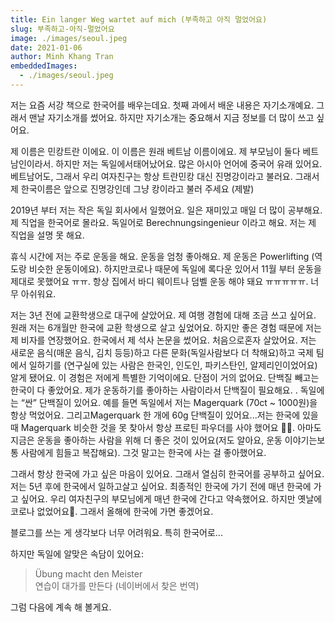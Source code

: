 ```yaml
---
title: Ein langer Weg wartet auf mich (부족하고 아직 멀었어요)
slug: 부족하고-아직-멀었어요
image: ./images/seoul.jpeg
date: 2021-01-06
author: Minh Khang Tran
embeddedImages:
  - ./images/seoul.jpeg
---
```



<GatsbyImage
  image={getImage(props.embeddedImages[0])}
  alt={props.embeddedImages[0].name}
  className="post-img"
/>

저는 요즘 서강 책으로 한국어를 배우는데요. 첫째 과에서 배운 내용은 자기소개예요. 그래서 맨날 자기소개를 썼어요. 하지만 자기소개는 중요해서 지금 정보를 더 많이 쓰고 싶어요.

제 이름은 민캉트란 이에요. 이 이름은 원래 베트남 이름이에요. 제 부모님이 둘다 베트남인이라서. 하지만 저는 독일에서태어났어요. 많은 아시아 언어에 중국어 유래 있어요. 베트남어도, 그래서 우리 여자친구는 항상 트란민캉 대신 진명강이라고 불러요. 그래서 제 한국이름은 앞으로 진명강인데 그냥 캉이라고 불러 주세요 (제발)

2019년 부터 저는 작은 독일 회사에서 일했어요. 일은 재미있고 매일 더 많이 공부해요. 제 직업을 한국어로 몰라요. 독일어로 Berechnungsingenieur 이라고 해요. 저는 제 직업을 설명 못 해요.

휴식 시간에 저는 주로 운동을 해요. 운동을 엄청 좋아해요. 제 운동은 Powerlifting (역도랑 비슷한 운동이에요). 하지만코로나 때문에 독일에 록다운 있어서 11월 부터 운동을 제대로 못했어요 ㅠㅠ. 항상 집에서 바디 웨이트나 덤벨 운동 해야 돼요 ㅠㅠㅠㅠㅠ. 너무 아쉬워요.

저는 3년 전에 교환학생으로 대구에 살았어요. 제 여행 경험에 대해 조금 쓰고 싶어요. 원래 저는 6개월만 한국에 교환 학생으로 살고 싶었어요. 하지만 좋은 경험 때문에 저는 제 비자를 연장했어요. 한국에서 제 석사 논문을 썼어요. 처음으로혼자 살았어요. 저는 새로운 음식(매운 음식, 김치 등등)하고 다른 문화(독일사람보다 더 착해요)하고 국제 팀에서 일하기를 (연구실에 있는 사람은 한국인, 인도인, 파키스탄인, 알제리인이었어요) 알게 됐어요. 이 경험은 저에게 특별한 기억이에요. 단점이 거의 없어요. 단백질 빼고는 한국이 다 좋았어요. 제가 운동하기를 좋아하는 사람이라서 단백질이 필요해요. . 독일에는 “싼” 단백질이 있어요. 예를 들면 독일에서 저는 Magerquark (70ct ~ 1000원)을 항상 먹었어요. 그리고Magerquark 한 개에 60g 단백질이 있어요...저는 한국에 있을 때 Magerquark 비슷한 것을 못 찾아서 항상 프로틴 파우더를 사야 했어요 🥲🥴. 아마도 지금은 운동을 좋아하는 사람을 위해 더 좋은 것이 있어요(저도 알아요, 운동 이야기는보통 사람에게 힘들고 복잡해요). 그것 말고는 한국에 사는 걸 좋아했어요.

그래서 항상 한국에 가고 싶은 마음이 있어요. 그래서 열심히 한국어를 공부하고 싶어요. 저는 5년 후에 한국에서 일하고살고 싶어요. 최종적인 한국에 가기 전에 매년 한국에 가고 싶어요. 우리 여자친구의 부모님에게 매년 한국에 간다고 약속했어요. 하지만 옛날에 코로나 없었어요🥲. 그래서 올해에 한국에 가면 좋겠어요.

블로그를 쓰는 게 생각보다 너무 어려워요. 특히 한국어로...

하지만 독일에 알맞은 속담이 있어요:

> Übung macht den Meister <br/> 연습이 대가를 만든다 (네이버에서 찾은 번역)

그럼 다음에 계속 해 볼게요.
